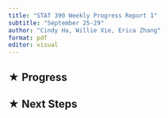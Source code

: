 ```yaml
---
title: "STAT 390 Weekly Progress Report 1"
subtitle: "September 25-29"
author: "Cindy Ha, Willie Xie, Erica Zhang"
format: pdf
editor: visual
---
```


## ★ Progress



## ★ Next Steps